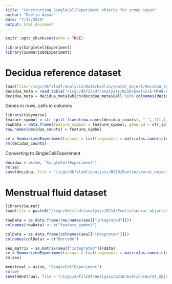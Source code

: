 ```yaml
---
title: "Constructing SingleCellExperiment objects for scmap input"
author: "Evelin Aasna"
date: "7/15/2019"
output: html_document
---
```


```r
knitr::opts_chunk$set(echo = TRUE)
```

```r
library(SingleCellExperiment)
library(SummarizedExperiment)
```

# Decidua reference dataset
```r
load(file="/icgc/dkfzlsdf/analysis/B210/Evelin/seurat_object/decidua_5000_variably_expressed_counts.RData")
decidua_meta = read.table("/icgc/dkfzlsdf/analysis/B210/Evelin/E-MTAB-6701_arrayexpress_10x_meta.txt", header = TRUE)
decidua_meta = decidua_meta[which(decidua_meta$Cell %in% colnames(decidua_counts)), ]
```

Genes in rows, cells in columns
```r
library(tidyverse)
feature_symbol = str_split_fixed(row.names(decidua_counts), "_", 2)[,1]
rowData = data.frame(feature_symbol = feature_symbol, gene_id = str_split_fixed(row.names(decidua_counts), "_", 2)[,2])
row.names(decidua_counts) = feature_symbol
```

```r
se = SummarizedExperiment(assays = list(logcounts = matrix(as.numeric(unlist(decidua_counts)),nrow=nrow(decidua_counts))), rowData = rowData, colData = decidua_meta)
rm(decidua_counts)
```

Converting to SingleCellExperiment
```r
decidua = as(se, "SingleCellExperiment")
rm(se)
save(decidua, file = "/icgc/dkfzlsdf/analysis/B210/Evelin/seurat_object/decidua_sce.RData")
```

# Menstrual fluid dataset
```r
library(Seurat)
load(file = paste0("/icgc/dkfzlsdf/analysis/B210/Evelin/seurat_object/sct_cca_joined.RData"))
```

```r
rowData = as.data.frame(row.names(seu[["integrated"]]))
colnames(rowData) <- c("feature_symbol")
```

```r
colData = as.data.frame(colnames(seu[["integrated"]]))
colnames(colData) = c("Barcode")
```

```r
seu_matrix = as.matrix(seu[["integrated"]]@data)
se = SummarizedExperiment(assays = list(logcounts = matrix(as.numeric(unlist(seu_matrix)),nrow=nrow(seu_matrix))), rowData = rowData, colData = colData)
rm(seu)
```

```r
menstrual = as(se, "SingleCellExperiment")
rm(se)
save(menstrual, file = "/icgc/dkfzlsdf/analysis/B210/Evelin/seurat_object/sct_cca_menstrual_sce.RData")
```


